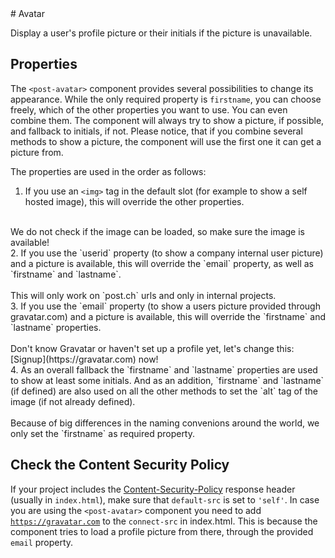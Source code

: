 
<Meta of={AvatarPictureStories} />

<div className="docs-title">
  # Avatar

  <nav>
    <link-design of={JSON.stringify(AvatarPictureStories)}></link-design>
  </nav>
</div>

<p className="lead">Display a user's profile picture or their initials if the picture is unavailable.</p>

<Canvas of={AvatarPictureStories.Default} />
<Controls of={AvatarPictureStories.Default} />

## Properties

The `<post-avatar>` component provides several possibilities to change its appearance. While the only required property is `firstname`, you can choose freely, which of the other properties you want to use. You can even combine them. The component will always try to show a picture, if possible, and fallback to initials, if not.
Please notice, that if you combine several methods to show a picture, the component will use the first one it can get a picture from.

The properties are used in the order as follows:

1. If you use an `<img>` tag in the default slot (for example to show a self hosted image), this will override the other properties.<br/><br/>
  <div className="mb-regular alert alert-info alert-md">We do not check if the image can be loaded, so make sure the image is available!</div>
2. If you use the `userid` property (to show a company internal user picture) and a picture is available, this will override the `email` property, as well as `firstname` and `lastname`.<br/><br/>
  <div className="mb-regular alert alert-info alert-md">This will only work on `post.ch` urls and only in internal projects.</div>
3. If you use the `email` property (to show a users picture provided through gravatar.com) and a picture is available, this will override the `firstname` and `lastname` properties.<br/><br/>
  <div className="mb-regular alert alert-info alert-md">Don't know Gravatar or haven't set up a profile yet, let's change this: [Signup](https://gravatar.com) now!</div>
4. As an overall fallback the `firstname` and `lastname` properties are used to show at least some initials. And as an addition, `firstname` and `lastname` (if defined) are also used on all the other methods to set the `alt` tag of the image (if not already defined).<br/><br/>
  <div className="mb-regular alert alert-info alert-md">Because of big differences in the naming convenions around the world, we only set the `firstname` as required property.</div>

## Check the Content Security Policy

If your project includes the <a href="https://developer.mozilla.org/en-US/docs/Web/HTTP/Headers/Content-Security-Policy">Content-Security-Policy</a> response header (usually in `index.html`),
make sure that `default-src` is set to `'self'`. In case you are using the `<post-avatar>` component you need to add [`https://gravatar.com`](https://gravatar.com/) to the `connect-src` in index.html. This is because the component tries to load a profile picture from there, through the provided `email` property.
